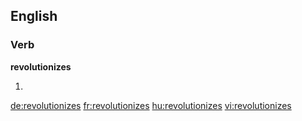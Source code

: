 ==English==

===Verb===
'''revolutionizes'''

# {{third-person singular of|revolutionize}}

[[de:revolutionizes]]
[[fr:revolutionizes]]
[[hu:revolutionizes]]
[[vi:revolutionizes]]